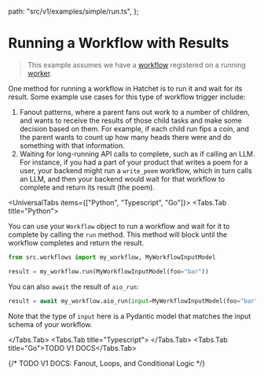 
  path: "src/v1/examples/simple/run.ts",
};


# Running a Workflow with Results

> This example assumes we have a [workflow](./basic-workflows.mdx) registered on a running [worker](./workers.mdx).

One method for running a workflow in Hatchet is to run it and wait for its result. Some example use cases for this type of workflow trigger include:

1. Fanout patterns, where a parent fans out work to a number of children, and wants to receive the results of those child tasks and make some decision based on them. For example, if each child run fips a coin, and the parent wants to count up how many heads there were and do something with that information.
2. Waiting for long-running API calls to complete, such as if calling an LLM. For instance, if you had a part of your product that writes a poem for a user, your backend might run a `write_poem` workflow, which in turn calls an LLM, and then your backend would wait for that workflow to complete and return its result (the poem).

<UniversalTabs items={["Python", "Typescript", "Go"]}>
  <Tabs.Tab title="Python">

You can use your `Workflow` object to run a workflow and wait for it to complete by calling the `run` method. This method will block until the workflow completes and return the result.

```python
from src.workflows import my_workflow, MyWorkflowInputModel

result = my_workflow.run(MyWorkflowInputModel(foo="bar"))
```

You can also `await` the result of `aio_run`:

```python
result = await my_workflow.aio_run(input=MyWorkflowInputModel(foo="bar"))
```

Note that the type of `input` here is a Pydantic model that matches the input schema of your workflow.

  </Tabs.Tab>
  <Tabs.Tab title="Typescript">
    <GithubSnippet src={SimpleTs} target="Running a Workflow with Results" />
  </Tabs.Tab>
  <Tabs.Tab title="Go">TODO V1 DOCS</Tabs.Tab>
</UniversalTabs>

{/* TODO V1 DOCS: Fanout, Loops, and Conditional Logic */}
